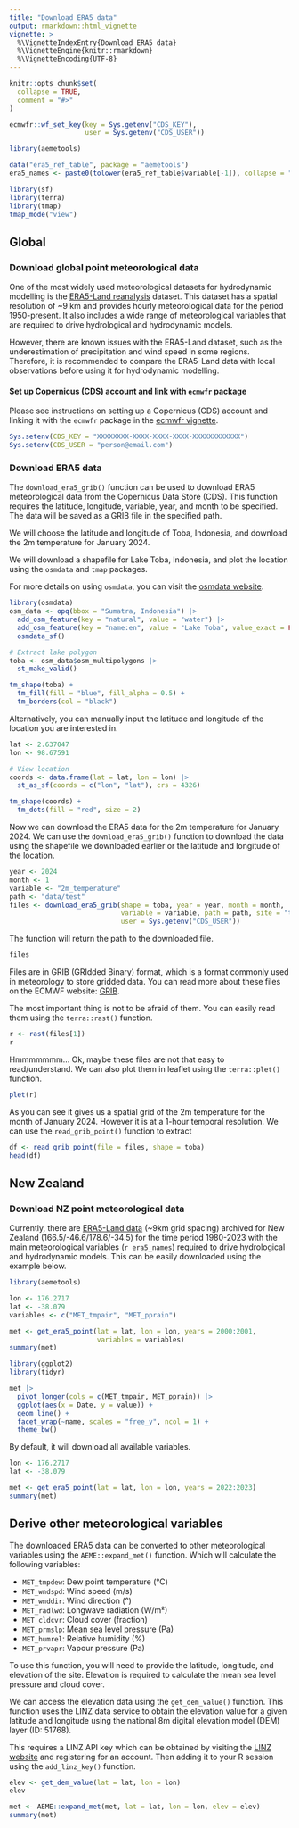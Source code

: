 ```yaml
---
title: "Download ERA5 data"
output: rmarkdown::html_vignette
vignette: >
  %\VignetteIndexEntry{Download ERA5 data}
  %\VignetteEngine{knitr::rmarkdown}
  %\VignetteEncoding{UTF-8}
---
```


```r
knitr::opts_chunk$set(
  collapse = TRUE,
  comment = "#>"
)

ecmwfr::wf_set_key(key = Sys.getenv("CDS_KEY"),
                   user = Sys.getenv("CDS_USER"))

```

```r
library(aemetools)

data("era5_ref_table", package = "aemetools")
era5_names <- paste0(tolower(era5_ref_table$variable[-1]), collapse = ", ")

```

```r
library(sf)
library(terra)
library(tmap)
tmap_mode("view")

```


## Global

### Download global point meteorological data

One of the most widely used meteorological datasets for hydrodynamic modelling
is the [ERA5-Land reanalysis](https://cds.climate.copernicus.eu/datasets/reanalysis-era5-land?tab=overview)
dataset. This dataset has a spatial resolution of \~9 km and provides hourly
meteorological data for the period 1950-present. It also includes a wide range
of meteorological variables that are required to drive hydrological and
hydrodynamic models.

However, there are known issues with the ERA5-Land dataset, such as the
underestimation of precipitation and wind speed in some regions. Therefore, it
is recommended to compare the ERA5-Land data with local observations before
using it for hydrodynamic modelling.

#### Set up Copernicus (CDS) account and link with `ecmwfr` package

Please see instructions on setting up a Copernicus (CDS) account and linking it
with the `ecmwfr` package in the [ecmwfr vignette](https://bluegreen-labs.github.io/ecmwfr/#use).

```r
Sys.setenv(CDS_KEY = "XXXXXXXX-XXXX-XXXX-XXXX-XXXXXXXXXXXX")
Sys.setenv(CDS_USER = "person@email.com")
```


### Download ERA5 data

The `download_era5_grib()` function can be used to download ERA5 meteorological
data from the Copernicus Data Store (CDS). This function requires the latitude,
longitude, variable, year, and month to be specified. The data will be saved as
a GRIB file in the specified path.

We will choose the latitude and longitude of Toba, Indonesia, and download the
2m temperature for January 2024.

We will download a shapefile for Lake Toba, Indonesia, and plot the location
using the `osmdata` and `tmap` packages.

For more details on using `osmdata`, you can visit the [osmdata website](https://docs.ropensci.org/osmdata/).

```r
library(osmdata)
osm_data <- opq(bbox = "Sumatra, Indonesia") |> 
  add_osm_feature(key = "natural", value = "water") |> 
  add_osm_feature(key = "name:en", value = "Lake Toba", value_exact = FALSE) |> 
  osmdata_sf()

# Extract lake polygon
toba <- osm_data$osm_multipolygons |> 
  st_make_valid()

```

```r
tm_shape(toba) +
  tm_fill(fill = "blue", fill_alpha = 0.5) +
  tm_borders(col = "black") 
```

Alternatively, you can manually input the latitude and longitude of the location
you are interested in.

```r
lat <- 2.637047
lon <- 98.67591

# View location
coords <- data.frame(lat = lat, lon = lon) |> 
  st_as_sf(coords = c("lon", "lat"), crs = 4326)

tm_shape(coords) +
  tm_dots(fill = "red", size = 2) 

```

Now we can download the ERA5 data for the 2m temperature for January 2024. We 
can use the `download_era5_grib()` function to download the data using the 
shapefile we downloaded earlier or the latitude and longitude of the location.


```r
year <- 2024
month <- 1
variable <- "2m_temperature"
path <- "data/test"
files <- download_era5_grib(shape = toba, year = year, month = month,
                            variable = variable, path = path, site = "toba",
                            user = Sys.getenv("CDS_USER"))
```

The function will return the path to the downloaded file.

```r
files
```
Files are in GRIB (GRIdded Binary) format, which is a format commonly used in
meteorology to store gridded data. You can read more about these files on the
ECMWF website: [GRIB](https://confluence.ecmwf.int/display/CKB/What+are+GRIB+files+and+how+can+I+read+them).

The most important thing is not to be afraid of them. You can easily read them
using the `terra::rast()` function.

```r
r <- rast(files[1])
r
```

Hmmmmmmm... Ok, maybe these files are not that easy to read/understand. We can 
also plot them in leaflet using the `terra::plet()` function.

```r
plet(r)
```

As you can see it gives us a spatial grid of the 2m temperature for the month of
January 2024. However it is at a 1-hour temporal resolution. We can use the
`read_grib_point()` function to extract






```r
df <- read_grib_point(file = files, shape = toba)
head(df)
```



## New Zealand

### Download NZ point meteorological data

Currently, there are 
[ERA5-Land data](https://cds.climate.copernicus.eu/datasets/reanalysis-era5-land?tab=overview) 
(\~9km grid spacing) archived for New Zealand (166.5/-46.6/178.6/-34.5)
for the time period 1980-2023 with the main meteorological variables
(`r era5_names`) required to drive hydrological and hydrodynamic models. This
can be easily downloaded using the example below. 

```r
library(aemetools)
```

```r
lon <- 176.2717
lat <- -38.079
variables <- c("MET_tmpair", "MET_pprain")

met <- get_era5_point(lat = lat, lon = lon, years = 2000:2001,
                      variables = variables)
summary(met)
```

```r

library(ggplot2)
library(tidyr)

met |> 
  pivot_longer(cols = c(MET_tmpair, MET_pprain)) |> 
  ggplot(aes(x = Date, y = value)) +
  geom_line() +
  facet_wrap(~name, scales = "free_y", ncol = 1) +
  theme_bw()

```

By default, it will download all available variables.

```r
lon <- 176.2717
lat <- -38.079

met <- get_era5_point(lat = lat, lon = lon, years = 2022:2023)
summary(met)
```

## Derive other meteorological variables

The downloaded ERA5 data can be converted to other meteorological variables
using the `AEME::expand_met()` function. Which will calculate the following
variables:

- `MET_tmpdew`: Dew point temperature (°C)
- `MET_wndspd`: Wind speed (m/s) 
- `MET_wnddir`: Wind direction (°)
- `MET_radlwd`: Longwave radiation (W/m²)
- `MET_cldcvr`: Cloud cover (fraction)
- `MET_prmslp`: Mean sea level pressure (Pa)
- `MET_humrel`: Relative humidity (%)
- `MET_prvapr`: Vapour pressure (Pa)

To use this function, you will need to provide the latitude, longitude, and
elevation of the site. Elevation is required to calculate the mean sea level
pressure and cloud cover. 

We can access the elevation data using the `get_dem_value()` function. This 
function uses the LINZ data service to obtain the elevation value for a
given latitude and longitude using the national 8m digital elevation model (DEM)
layer (ID: 51768).

This requires a LINZ API key which can be obtained by visiting the
[LINZ website](https://data.linz.govt.nz/layer/51768-nz-8m-digital-elevation-model-2012/) 
and registering for an account. Then adding it to your R session using the
`add_linz_key()` function.

```r

elev <- get_dem_value(lat = lat, lon = lon)
elev

```


 




```r
met <- AEME::expand_met(met, lat = lat, lon = lon, elev = elev)
summary(met)

```
